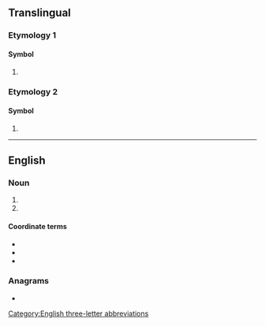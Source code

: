 ==Translingual==

===Etymology 1===

====Symbol====
{{mul-symbol}}

# {{IATA|Ampara Airport||Ampara||Eastern Province, Sri Lanka|Eastern Province|Sri Lanka}}

===Etymology 2===

====Symbol====
{{mul-symbol}}

# {{ISO 4217|hist=1|unoff=1|Andorran peseta|to=2002}}

----

==English==

===Noun===
{{en-noun|-}}

# {{initialism of|en|adenosine diphosphate}}
# {{abbreviation of|en|adposition}}

====Coordinate terms====
* {{l|en|A}}
* {{l|en|AMP}}
* {{l|en|ATP}}

===Anagrams===
* {{anagrams|en|a=adp|APD|DPA|PDA|dap|pad}}

[[Category:English three-letter abbreviations]]